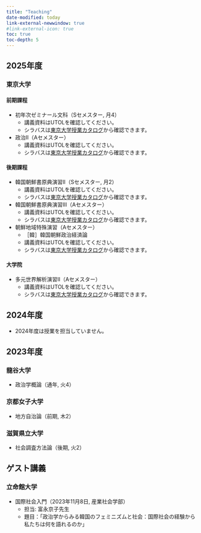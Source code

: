 ```yaml
---
title: "Teaching"
date-modified: today
link-external-newwindow: true
#link-external-icon: true
toc: true
toc-depth: 5
---
```


## 2025年度

### 東京大学

#### 前期課程

- 初年次ゼミナール文科（Sセメスター, 月4）
    -   講義資料はUTOLを確認してください。
    -   シラバスは[東京大学授業カタログ](https://catalog.he.u-tokyo.ac.jp)から確認できます。

- 政治II（Aセメスター）
    -   講義資料はUTOLを確認してください。
    -   シラバスは[東京大学授業カタログ](https://catalog.he.u-tokyo.ac.jp)から確認できます。


#### 後期課程

- 韓国朝鮮書原典演習II（Sセメスター, 月2）
    -   講義資料はUTOLを確認してください。
    -   シラバスは[東京大学授業カタログ](https://catalog.he.u-tokyo.ac.jp)から確認できます。
    
- 韓国朝鮮書原典演習III（Aセメスター）
    -   講義資料はUTOLを確認してください。
    -   シラバスは[東京大学授業カタログ](https://catalog.he.u-tokyo.ac.jp)から確認できます。

- 朝鮮地域特殊演習（Aセメスター）
    -   ［韓］韓国朝鮮政治経済論
    -   講義資料はUTOLを確認してください。
    -   シラバスは[東京大学授業カタログ](https://catalog.he.u-tokyo.ac.jp)から確認できます。

#### 大学院

- 多元世界解析演習II（Aセメスター）
    -   講義資料はUTOLを確認してください。
    -   シラバスは[東京大学授業カタログ](https://catalog.he.u-tokyo.ac.jp)から確認できます。


## 2024年度

- 2024年度は授業を担当していません。

## 2023年度

### 龍谷大学

-   政治学概論（通年, 火4）

<!--
    -   講義資料はmanabaを確認してください。
    -   シラバスは[龍谷大学のシラバス検索ページ](https://syllabus.ws.ryukoku.ac.jp/acrsw/CSylNoSSO/CNoSSO.do)から確認できます。
-->

### 京都女子大学

-   地方自治論（前期, 木2）
<!--    -   講義資料はLMSを確認してください。
    -   シラバスは[京都女子大学のシラバス検索ページ](https://portal.kyoto-wu.ac.jp/portal/index/search)から確認できます。-->

### 滋賀県立大学

-   社会調査方法論（後期, 火2）
<!--    -   講義資料はUNIPAを確認してください。
    -   シラバスは[滋賀県立大学のウェブサイト](https://www.usp.ac.jp/gakubu/edu/syllabus/)から確認できます。
-->

## ゲスト講義

### 立命館大学

- 国際社会入門（2023年11月8日, 産業社会学部）
    - 担当: 富永京子先生
    - 題目：「政治学からみる韓国のフェミニズムと社会：国際社会の経験から私たちは何を語れるのか」


